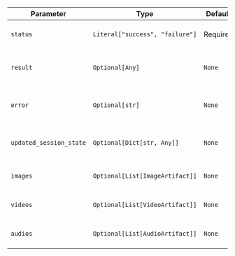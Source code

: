| Parameter | Type | Default | Description |
|-----------|------|---------|-------------|
| `status` | `Literal["success", "failure"]` | Required | Execution status of the function |
| `result` | `Optional[Any]` | `None` | The actual result/output from the function |
| `error` | `Optional[str]` | `None` | Error message if status is "failure" |
| `updated_session_state` | `Optional[Dict[str, Any]]` | `None` | Updated session state to persist |
| `images` | `Optional[List[ImageArtifact]]` | `None` | Generated image artifacts |
| `videos` | `Optional[List[VideoArtifact]]` | `None` | Generated video artifacts |
| `audios` | `Optional[List[AudioArtifact]]` | `None` | Generated audio artifacts |